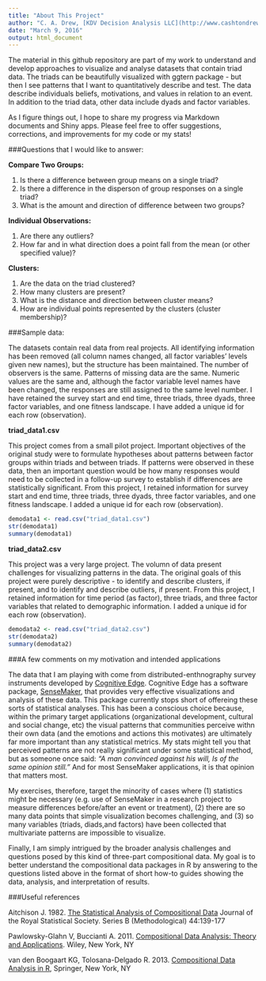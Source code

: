 ```yaml
---
title: "About This Project"
author: "C. A. Drew, [KDV Decision Analysis LLC](http://www.cashtondrew.com)"
date: "March 9, 2016"
output: html_document
---
```


The material in this github repository are part of my work to understand and develop approaches to visualize and analyse datasets that contain triad data.  The triads can be beautifully visualized with ggtern package - but then I see patterns that I want to quantitatively describe and test.  The data describe individuals beliefs, motivations, and values in relation to an event.  In addition to the triad data, other data include dyads and factor variables.

As I figure things out, I hope to share my progress via Markdown documents and Shiny apps.  Please feel free to offer suggestions, corrections, and improvements for my code or my stats! 

###Questions that I would like to answer:

**Compare Two Groups:**

(1) Is there a difference between group means on a single triad?
(2) Is there a difference in the disperson of group responses on a single triad?
(3) What is the amount and direction of difference between two groups?

**Individual Observations:**

(1) Are there any outliers?
(2) How far and in what direction does a point fall from the mean (or other specified value)?

**Clusters:**

(1) Are the data on the triad clustered?
(2) How many clusters are present?
(3) What is the distance and direction between cluster means?
(4) How are individual points represented by the clusters (cluster membership)?

###Sample data:

The datasets contain real data from real projects.  All identifying information has been removed (all column names changed, all factor variables' levels given new names), but the structure has been maintained.  The number of observers is the same.  Patterns of missing data are the same.  Numeric values are the same and, although the factor variable level names have been changed, the responses are still assigned to the same level number.  I have retained the survey start and end time, three triads, three dyads, three factor variables, and one fitness landscape.  I have added a unique id for each row (observation).

**triad_data1.csv**

This project comes from a small pilot project.  Important objectives of the original study were to formulate hypotheses about patterns between factor groups within triads and between triads.  If patterns were observed in these data, then an important question would be how many responses would need to be collected in a follow-up survey to establish if differences are statistically significant.  From this project, I retained information for survey start and end time, three triads, three dyads, three factor variables, and one fitness landscape.  I added a unique id for each row (observation).

```r
demodata1 <- read.csv("triad_data1.csv")
str(demodata1)
summary(demodata1)
```

**triad_data2.csv**

This project was a very large project.  The volumn of data present challenges for visualizing patterns in the data.  The original goals of this project were purely descriptive - to identify and describe clusters, if present, and to identify and describe outliers, if present.  From this project, I retained information for time period (as factor), three triads, and three factor variables that related to demographic information.  I added a unique id for each row (observation).

```r
demodata2 <- read.csv("triad_data2.csv")
str(demodata2)
summary(demodata2)
```

###A few comments on my motivation and intended applications

The data that I am playing with come from distributed-enthnography survey instruments developed by [Cognitive Edge](http://cognitive-edge.com/).  Cognitive Edge has a software package, [SenseMaker](http://cognitive-edge.com/sensemaker/), that provides very effective visualizations and analysis of these data.  This package currently stops short of offereing these sorts of statistical analyses.  This has been a conscious choice because, within the primary target applications (organizational development, cultural and social change, etc) the visual patterns that communities perceive withn their own data (and the emotions and actions this motivates) are ultimately far more important than any statistical metrics.  My stats might tell you that perceived patterns are not really significant under some statistical method, but as someone once said: *"A man convinced against his will, Is of the same opinion still."*  And for most SenseMaker applications, it is that opinion that matters most.

My exercises, therefore, target the minority of cases where (1) statistics might be necessary (e.g. use of SenseMaker in a research project to measure differences before/after an event or treatment), (2) there are so many data points that simple visualization becomes challenging, and (3) so many variables (triads, diads,and factors) have been collected that multivariate patterns are impossible to visualize.

Finally, I am simply intrigued by the broader analysis challenges and questions posed by this kind of three-part compositional data.  My goal is to better understand the compositional data packages in R by answering to the questions listed above in the format of short how-to guides showing the data, analysis, and interpretation of results.

###Useful references

Aitchison J. 1982. [The Statistical Analysis of Compositional Data](http://links.jstor.org/sici?sici=0035-9246%281982%2944%3A2%3C139%3ATSAOCD%3E2.0.CO%3B2-9) Journal of the Royal Statistical Society. Series B (Methodological) 44:139-177

Pawlowsky-Glahn V, Buccianti A. 2011. [Compositional Data Analysis: Theory and Applications](http://www.amazon.com/Compositional-Data-Analysis-Theory-Applications/dp/0470711353/ref=sr_1_1?ie=UTF8&qid=1457577777&sr=8-1&keywords=compositional+data). Wiley, New York, NY

van den Boogaart KG, Tolosana-Delgado R. 2013. [Compositional Data Analysis in R](http://www.springer.com/us/book/9783642368080), Springer, New York, NY


